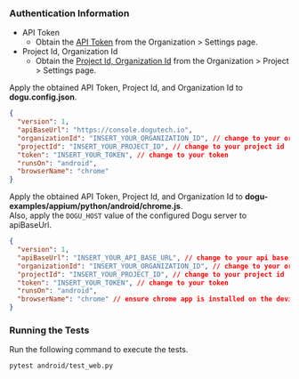 
### Authentication Information

- API Token
  - Obtain the [API Token](/management/organization/settings#api-token) from the Organization > Settings page.
- Project Id, Organization Id
  - Obtain the [Project Id, Organization Id](/management/project/settings#project-id) from the Organization > Project > Settings page.

<Tabs groupId="service" defaultValue="cloud" queryString>
<TabItem value="cloud" label="Cloud" default>

Apply the obtained API Token, Project Id, and Organization Id to **dogu.config.json**.

```json
{
  "version": 1,
  "apiBaseUrl": "https://console.dogutech.io",
  "organizationId": "INSERT_YOUR_ORGANIZATION_ID", // change to your organization id
  "projectId": "INSERT_YOUR_PROJECT_ID", // change to your project id
  "token": "INSERT_YOUR_TOKEN", // change to your token
  "runsOn": "android",
  "browserName": "chrome"
}
```

</TabItem>
    
<TabItem value="self-hosted" label="Self-Hosted">

Apply the obtained API Token, Project Id, and Organization Id to **dogu-examples/appium/python/android/chrome.js**.  
Also, apply the `DOGU_HOST` value of the configured Dogu server to apiBaseUrl.

```json
{
  "version": 1,
  "apiBaseUrl": "INSERT_YOUR_API_BASE_URL", // change to your api base url
  "organizationId": "INSERT_YOUR_ORGANIZATION_ID", // change to your organization id
  "projectId": "INSERT_YOUR_PROJECT_ID", // change to your project id
  "token": "INSERT_YOUR_TOKEN", // change to your token
  "runsOn": "android",
  "browserName": "chrome" // ensure chrome app is installed on the device
}
```

</TabItem>
</Tabs>

### Running the Tests

Run the following command to execute the tests.

```
pytest android/test_web.py
```
